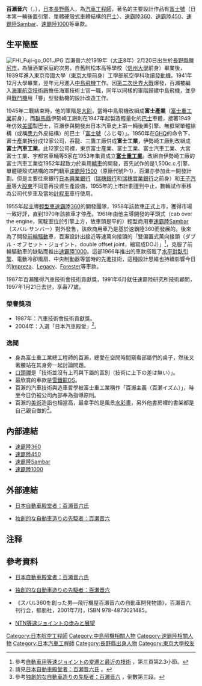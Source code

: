 {{noteTA
|1=zh-cn:斯巴鲁; zh-tw:速霸陸; zh-hk:富士
|2=zh-hans:发动机; zh-hant:引擎;
|3=zh-cn:水平对置; zh-tw:水平對臥;
}}

{{Infobox Person
| name        = 百瀨晉六
| image       = Lieutenant (junior grade) Shinroku Momose (Yokosuka Naval Air Technical Arsenal) in 1943.jpg
| caption     = 1943年時任海軍技術中尉的百瀨晉六
| nationality    = {{JPN}}
| birth_date  = 1919年2月20日
| birth_place = {{JPN}}[[長野縣|長野縣]][[鹽尻市|鹽尻市]]
| death_date  = 1997年1月21日
| death_place = 
| education   = 東京帝國大學（[[東京大學|東京大學]]前身）工學部航空學科
| occupation  = [[速霸陸|速霸陸]]研究所技術顧問
| spouse      = 百瀨岱子
| parents     = 
| children    = 長女：百瀨由紀<br>長男：百瀨久之
}}
{{japanese|japanese=百瀬晋六|kana=ももせ しんろく|romaji=Momose Shinroku|image=}}
'''百瀨晉六'''（{{lang-ja|百瀬 晋六}}，{{bd|1919年|2月20日|1997年|1月21日|catIdx=百瀨}}），[[日本|日本]][[長野縣|長野縣]]人，為[[汽車|汽車]][[工程師|工程師]]，著名的主要設計作品有[[速霸陸客製工房|富士號]]（日本第一輛後置引擎、單體硬殼式車體結構的[[巴士|巴士]]）、[[速霸陸360|速霸陸360]]、[[速霸陸450|速霸陸450]]、[[速霸陸Sambar|速霸陸Sambar]]、[[速霸陸1000|速霸陸1000]]等車款。

== 生平簡歷 ==
[[File:FHI_Fuji-go_001.JPG|thumb]]
百瀨晉六於1919年（[[大正|大正]]8年）2月20日出生於[[長野縣|長野縣]][[鹽尻市|鹽尻市]]，為釀酒業家庭的次男，自舊制松本高等學校（[[信州大學|信州大學]]前身）畢業後，1939年進入東京帝國大學（[[東京大學|東京大學]]前身）工學部航空學科攻讀[[發動機|發動機]]。1941年12月大學畢業，翌年元月進入[[中島飛機|中島飛機]]工作。因[[第二次世界大戰|第二次世界大戰]]爆發，百瀨被編入[[海軍航空技術廠|海軍航空技術廠]]擔任海軍技術士官一職，同年以同樣的軍階歸建中島飛機，並參與[[戰鬥機|戰鬥機]]用「譽」型發動機的設計改造工作。

1945年二戰結束時，他的軍階是[[大尉#日本、韩国|大尉]]，當時中島飛機改組成'''富士產業'''（[[富士重工業|富士重工業]]前身），而[[群馬縣|群馬縣]]伊勢崎工廠則在1947年起製造輕量化的[[巴士|巴士]]車體，接著1949年仿效[[美國|美國]]製巴士，百瀨參與開發出日本汽車史上第一輛後置引擎、無框架單體結構（或稱[[應力|應力]]外皮結構）的巴士「[[速霸陸客製工房|富士號]]（{{ja}}ふじ号）」。1950年在[[駐日盟軍總司令|GHQ]]的命令下，富士產業拆分成12家公司，吞龍、三鷹工廠併成'''富士工業'''，伊勢崎工廠則改組成'''富士汽車工業'''。此12家公司裡，東京富士産業、富士工業、富士汽車工業、大宮富士工業、宇都宮車輛等5家在1953年集資成立'''[[富士重工業|富士重工業]]'''。改組自伊勢崎工廠的富士汽車工業從1952年起致力於乘用[[轎車|轎車]]的開發，首先試作的是1,500c.c.引擎、單體硬殼式結構的四門轎車[[速霸陸1500|速霸陸1500]]（原廠代號P-1），百瀨亦參加此一開發計劃。但是主要往來銀行[[日本興業銀行|日本興業銀行]]（[[瑞穗銀行|瑞穗銀行]]和[[瑞穗實業銀行|瑞穗實業銀行]]之前身）和[[王子汽車|王子汽車]]等大[[股東|股東]]不同意再投資生產設備，1955年的上市計劃遭到中止，數輛試作車移為公司代步車及當地[[計程車|計程車]]車行使用。

1955年起主導[[輕型車|輕型車]][[速霸陸360|速霸陸360]]的開發團隊，1958年該款車正式上市，獲得市場一致好評，直到1970年該款車才停產。1961年由他主導開發的平頭式（cab over the engine，駕駛室位於引擎上方，故車頭是平的）輕型商用車[[速霸陸Sambar|速霸陸Sambar]]（{{ja}}スバル·サンバー）對外發售，該款商用車乃是基於速霸陸360而發展的。後來為了開發[[前輪驅動|前輪驅動]]車，百瀨設計出接近等速萬向接頭的「雙偏置式萬向接頭（{{ja}}ダブル・オフセット・ジョイント，{{en}}double offset joint，縮寫成DOJ）」<ref>參考{{ja}}[http://www.ntn.co.jp/japan/products/tech/review/pdf/NTN_TR70_P008.pdf 自動車用等速ジョイントの変遷と最近の技術] {{webarchive|url=https://web.archive.org/web/20120227163726/http://www.ntn.co.jp/japan/products/tech/review/pdf/NTN_TR70_P008.pdf |date=2012-02-27 }}，第三頁第2.3小節。</ref>，克服了前輪驅動車的缺點而推出[[速霸陸1000|速霸陸1000]]。這部1966年推出的車款搭載了[[水平對臥引擎|水平對臥引擎]]、電動冷卻風扇、中央制動器等當時的先進技術，這種設計思維也持續影響今日的[[速霸陸Impreza|Impreza]]、[[速霸陸Legacy|Legacy]]、[[速霸陸Forester|Forester]]等車款。

1987年百瀨獲得汽車技術會技術貢獻獎，1991年6月就任速霸陸研究所技術顧問，1997年1月21日去世，享壽77歲。

=== 榮譽獎項 ===
* 1987年：汽車技術會技術貢獻獎。
* 2004年：入選「日本汽車殿堂」<ref>請見{{ja}}[http://www.jahfa.jp/jahfa4/pala/person1.htm 日本自動車殿堂者：百瀬晋六氏] {{webarchive|url=https://web.archive.org/web/20160304030807/http://www.jahfa.jp/jahfa4/pala/person1.htm |date=2016-03-04 }}。</ref>。

=== 逸聞 ===
* 身為富士重工業總工程師的百瀨，總愛在空閒時間窺看部屬們的桌子，然後叉著腰站在其身旁一起討論問題。
* [[口頭禪|口頭禪]]是「技術並沒有上司與下屬的區別（{{ja}}技術に上下の差は無い）」。
* 最欣賞的車款是[[雪鐵龍DS|雪鐵龍DS]]。
* 百瀨的汽車技術與造車哲學被富士重工業稱作「百瀨主義（{{ja}}百瀬イズム）」，時至今日仍被公司內部奉為指導原則。
* 百瀨的[[美術|美術]]造詣也相當高，最拿手的是風景[[水彩畫|水彩畫]]，另外他書房裡的書架都是自己親自做的<ref>參考{{ja}}[http://www.jahfa.jp/jahfa4/pala/person1-1.htm 独創的な自動車造りの先駆者：百瀬晋六] {{webarchive|url=https://web.archive.org/web/20120101114132/http://www.jahfa.jp/jahfa4/pala/person1-1.htm |date=2012-01-01 }}，倒數第三段。</ref>。

== 內部連結 ==
* [[速霸陸360|速霸陸360]]
* [[速霸陸450|速霸陸450]]
* [[速霸陸Sambar|速霸陸Sambar]]
* [[速霸陸1000|速霸陸1000]]

== 外部連結 ==
* {{ja}}[https://web.archive.org/web/20160304030807/http://www.jahfa.jp/jahfa4/pala/person1.htm 日本自動車殿堂者：百瀬晋六氏]
* {{ja}}[https://web.archive.org/web/20120101114132/http://www.jahfa.jp/jahfa4/pala/person1-1.htm 独創的な自動車造りの先駆者：百瀬晋六]

==注释==
{{reflist}}

== 參考資料 ==
* {{ja}}[https://web.archive.org/web/20160304030807/http://www.jahfa.jp/jahfa4/pala/person1.htm 日本自動車殿堂者：百瀬晋六氏]
* {{ja}}[https://web.archive.org/web/20120101114132/http://www.jahfa.jp/jahfa4/pala/person1-1.htm 独創的な自動車造りの先駆者：百瀬晋六]
* 《スバル360を創った男―飛行機屋百瀬晋六の自動車開発物語》，百瀬晋六刊行会，郁朋社，2001年7月，ISBN 978-4873021485。
* {{ja}}[http://www.ntn.co.jp/japan/products/tech/review/pdf/NTN_TR66_P002.pdf NTN等速ジョイントの歩みと展望]{{dead link|date=2018年1月 |bot=InternetArchiveBot |fix-attempted=yes }}

{{DEFAULTSORT:Momose Shinroku}}

[[Category:日本航空工程師|Category:日本航空工程師]]
[[Category:中島飛機相關人物|Category:中島飛機相關人物]]
[[Category:速霸陸相關人物|Category:速霸陸相關人物]]
[[Category:日本汽車工程師|Category:日本汽車工程師]]
[[Category:長野縣出身人物|Category:長野縣出身人物]]
[[Category:東京大學校友|Category:東京大學校友]]